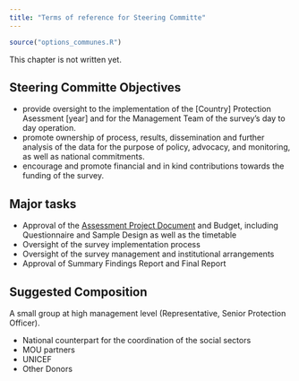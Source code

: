 ```yaml
---
title: "Terms of reference for Steering Committe"
---
```


```r
source("options_communes.R")
```


<div class="important">
This chapter is not written yet.
</div>

## Steering Committe Objectives

* provide oversight to the implementation of the [Country] Protection Asessment [year] and for the Management Team of the survey’s day to day operation.
* promote ownership of process, results, dissemination and further analysis of the data for the purpose of policy, advocacy, and monitoring, as well as national commitments.
* encourage and promote financial and in kind contributions towards the funding of the survey.

## Major tasks
* Approval of the [Assessment Project Document](Assessment-Project-Document.html) and Budget, including Questionnaire and Sample Design as well as the timetable
* Oversight of the survey implementation process
* Oversight of the survey management and institutional arrangements
* Approval of Summary Findings Report and Final Report


## Suggested Composition

A small group at high management level (Representative, Senior Protection Officer).

* National counterpart for the coordination of the social sectors
* MOU partners
* UNICEF
* Other Donors

